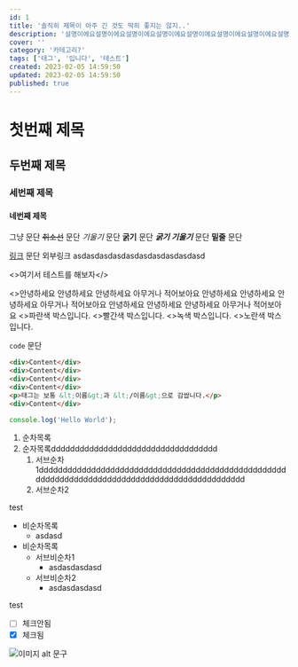 ```yaml
---
id: 1
title: '솔직히 제목이 아주 긴 것도 딱히 좋지는 않지..'
description: '설명이에요설명이에요설명이에요설명이에요설명이에요설명이에요설명이에요설명이에요설명이에요설명이에요설명이에요설명이에요설명이에요설명이에요설명이에요설명이에요설명이에요설명이에요설명이에요설명이에요설명이에요설명이에요설명이에요설명이에요설명이에요설명이에요설명이에요설명이에요설명이에요설명이에요설명이에요설명이에요설명이에요설명이에요설명이에요설명이에요설명이에요설명이에요설명이에요설명이에요'
cover: ''
category: '카테고리?'
tags: ['태그', '입니다', '테스트']
created: 2023-02-05 14:59:50
updated: 2023-02-05 14:59:50
published: true
---
```



# 첫번째 제목
## 두번째 제목
### 세번째 제목
#### 네번째 제목

그냥 문단 ~~취소선~~ 문단 *기울기* 문단 **굵기** 문단 ***굵기 기울기*** 문단 __밑줄__ 문단

[링크](#) 문단 <A link='#' external>외부링크</A> asdasdasdasdasdasdasdasdasdasd

<Text><>여기서 테스트를 해보자</></Text>

<Quote who='test' cite='#'>
  <>안녕하세요 안녕하세요 안녕하세요 아무거나 적어보아요 안녕하세요 안녕하세요 안녕하세요 아무거나 적어보아요 안녕하세요 안녕하세요 안녕하세요 아무거나 적어보아요</>
</Quote>

<ColorBox color='blue'>
  <Text><>파란색 박스입니다.</></Text>
</ColorBox>

<ColorBox color='red'>
  <Text><>빨간색 박스입니다.</></Text>
</ColorBox>

<ColorBox color='green'>
  <Text><>녹색 박스입니다.</></Text>
</ColorBox>

<ColorBox color='yellow'>
  <Text><>노란색 박스입니다.</></Text>
</ColorBox>

`code` 문단

```html {1,3,5}
<div>Content</div>
<div>Content</div>
<div>Content</div>
<div>Content</div>
<p>태그는 보통 &lt;이름&gt;과 &lt;/이름&gt;으로 감쌉니다.</p>
<div>Content</div>
```

```js
console.log('Hello World');
```

1. 순차목록
1. 순자목록ddddddddddddddddddddddddddddddddddd
    1. 서브순차1dddddddddddddddddddddddddddddddddddddddddddddddddddddddddddddddddddddddddddddddddddddddddddddddd
    1. 서브순차2

test

- 비순차목록
  - asdasd
- 비순차목록
  - 서브비순차1
    - asdasdasdasd
  - 서브비순차2
    - asdasdasdasd

test

- [ ] 체크안됨
- [x] 체크됨

![이미지 alt 문구](https://pbs.twimg.com/media/Fumu03kaQAAoQl6?format=jpg&name=4096x4096)
